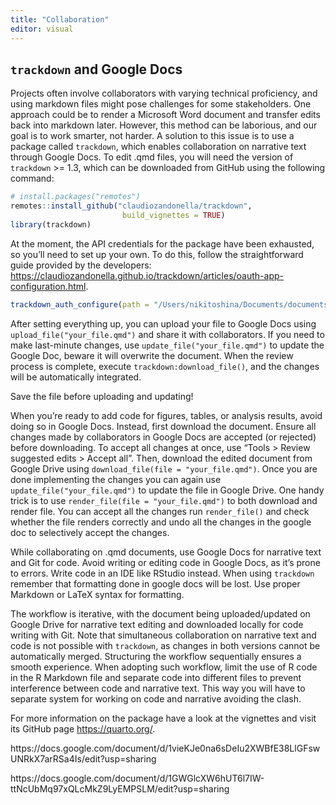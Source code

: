```yaml
---
title: "Collaboration"
editor: visual
---
```



## `trackdown` and Google Docs

Projects often involve collaborators with varying technical proficiency, and using markdown files might pose challenges for some stakeholders. One approach could be to render a Microsoft Word document and transfer edits back into markdown later. However, this method can be laborious, and our goal is to work smarter, not harder. A solution to this issue is to use a package called `trackdown`, which enables collaboration on narrative text through Google Docs. To edit .qmd files, you will need the version of `trackdown` >= 1.3, which can be downloaded from GitHub using the following command:

```r
# install.packages("remotes")
remotes::install_github("claudiozandonella/trackdown",
                         build_vignettes = TRUE)
library(trackdown)
```

At the moment, the API credentials for the package have been exhausted, so you'll need to set up your own. To do this, follow the straightforward guide provided by the developers: <https://claudiozandonella.github.io/trackdown/articles/oauth-app-configuration.html>.

```r
trackdown_auth_configure(path = "/Users/nikitoshina/Documents/documents/trackdown.json")
```

After setting everything up, you can upload your file to Google Docs using `upload_file("your_file.qmd")` and share it with collaborators. If you need to make last-minute changes, use `update_file("your_file.qmd")` to update the Google Doc, beware it will overwrite the document. When the review process is complete, execute `trackdown:download_file()`, and the changes will be automatically integrated.

:::{.callout-note}

Save the file before uploading and updating!

:::

When you're ready to add code for figures, tables, or analysis results, avoid doing so in Google Docs. Instead, first download the document. Ensure all changes made by collaborators in Google Docs are accepted (or rejected) before downloading. To accept all changes at once, use "Tools > Review suggested edits > Accept all". Then, download the edited document from Google Drive using `download_file(file = "your_file.qmd")`. Once you are done implementing the changes you can again use `update_file("your_file.qmd")` to update the file in Google Drive. One handy trick is to use `render_file(file = "your_file.qmd")` to both download and render file. You can accept all the changes run `render_file()` and check whether the file renders correctly and undo all the changes in the google doc to selectively accept the changes.

While collaborating on .qmd documents, use Google Docs for narrative text and Git for code. Avoid writing or editing code in Google Docs, as it's prone to errors. Write code in an IDE like RStudio instead. When using `trackdown` remember that formatting done in google docs will be lost. Use proper Markdown or LaTeX syntax for formatting.

The workflow is iterative, with the document being uploaded/updated on Google Drive for narrative text editing and downloaded locally for code writing with Git. Note that simultaneous collaboration on narrative text and code is not possible with `trackdown`, as changes in both versions cannot be automatically merged. Structuring the workflow sequentially ensures a smooth experience. When adopting such workflow, limit the use of R code in the R Markdown file and separate code into different files to prevent interference between code and narrative text. This way you will have to separate system for working on code and narrative avoiding the clash.

For more information on the package have a look at the vignettes and visit its GitHub page <https://quarto.org/>.

https://docs.google.com/document/d/1vieKJe0na6sDeIu2XWBfE38LlGFswUNRkX7arRSa4Is/edit?usp=sharing

https://docs.google.com/document/d/1GWGlcXW6hUT6l7IW-ttNcUbMq97xQLcMkZ9LyEMPSLM/edit?usp=sharing


